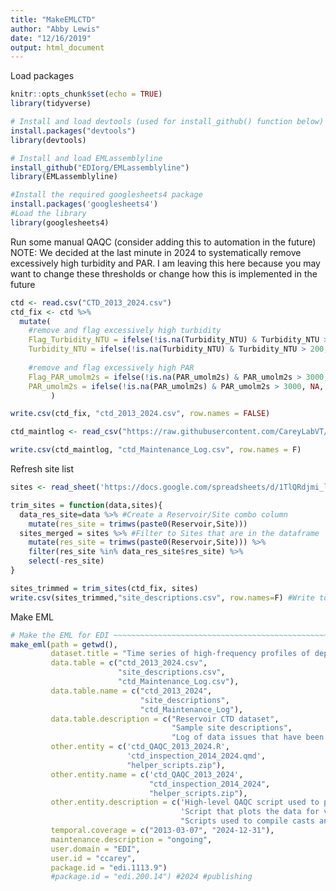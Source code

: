 ```yaml
---
title: "MakeEMLCTD"
author: "Abby Lewis"
date: "12/16/2019"
output: html_document
---
```


Load packages 

```r
knitr::opts_chunk$set(echo = TRUE)
library(tidyverse)

# Install and load devtools (used for install_github() function below)
install.packages("devtools")
library(devtools)

# Install and load EMLassemblyline
install_github("EDIorg/EMLassemblyline")
library(EMLassemblyline)

#Install the required googlesheets4 package
install.packages('googlesheets4')
#Load the library 
library(googlesheets4)
```

Run some manual QAQC (consider adding this to automation in the future)
NOTE: We decided at the last minute in 2024 to systematically remove excessively high turbidity and PAR. I am leaving this here because you may want to change these thresholds or change how this is implemented in the future

```r
ctd <- read.csv("CTD_2013_2024.csv")
ctd_fix <- ctd %>%
  mutate(
    #remove and flag excessively high turbidity
    Flag_Turbidity_NTU = ifelse(!is.na(Turbidity_NTU) & Turbidity_NTU > 200, 2, Flag_Turbidity_NTU),
    Turbidity_NTU = ifelse(!is.na(Turbidity_NTU) & Turbidity_NTU > 200, NA, Turbidity_NTU),
    
    #remove and flag excessively high PAR
    Flag_PAR_umolm2s = ifelse(!is.na(PAR_umolm2s) & PAR_umolm2s > 3000, 2, Flag_PAR_umolm2s),
    PAR_umolm2s = ifelse(!is.na(PAR_umolm2s) & PAR_umolm2s > 3000, NA, PAR_umolm2s)
         )

write.csv(ctd_fix, "ctd_2013_2024.csv", row.names = FALSE)

ctd_maintlog <- read_csv("https://raw.githubusercontent.com/CareyLabVT/Reservoirs/62d78f19fc8a8520da6f9c81619a2d651c569f97/Data/DataNotYetUploadedToEDI/Raw_CTD/CTD_Maintenance_Log.csv")

write.csv(ctd_maintlog, "ctd_Maintenance_Log.csv", row.names = F)
```

Refresh site list

```r
sites <- read_sheet('https://docs.google.com/spreadsheets/d/1TlQRdjmi_lzwFfQ6Ovv1CAozmCEkHumDmbg_L4A2e-8/edit#gid=124442383')

trim_sites = function(data,sites){
  data_res_site=data %>% #Create a Reservoir/Site combo column
    mutate(res_site = trimws(paste0(Reservoir,Site)))
  sites_merged = sites %>% #Filter to Sites that are in the dataframe
    mutate(res_site = trimws(paste0(Reservoir,Site))) %>%
    filter(res_site %in% data_res_site$res_site) %>%
    select(-res_site)
}

sites_trimmed = trim_sites(ctd_fix, sites) 
write.csv(sites_trimmed,"site_descriptions.csv", row.names=F) #Write to file
```

Make EML

```r
# Make the EML for EDI ~~~~~~~~~~~~~~~~~~~~~~~~~~~~~~~~~~~~~~~~~~~~~~~~~~~~~~~~~~~~~~~~~~~~~~~~~~~~~~~~~~~~~~
make_eml(path = getwd(),
         dataset.title = "Time series of high-frequency profiles of depth, temperature, dissolved oxygen, conductivity, specific conductance, chlorophyll a, turbidity, pH, oxidation-reduction potential, photosynthetically active radiation, colored dissolved organic matter, phycocyanin, phycoerythrin, and descent rate for Beaverdam Reservoir, Carvins Cove Reservoir, Falling Creek Reservoir, Gatewood Reservoir, and Spring Hollow Reservoir in southwestern Virginia, USA 2013-2024",
         data.table = c("ctd_2013_2024.csv",
                        "site_descriptions.csv", 
                        "ctd_Maintenance_Log.csv"),
         data.table.name = c("ctd_2013_2024",
                             "site_descriptions",
                             "ctd_Maintenance_Log"),
         data.table.description = c("Reservoir CTD dataset",
                                    "Sample site descriptions",
                                    "Log of data issues that have been flagged or addressed in the final data publication"),
         other.entity = c('ctd_QAQC_2013_2024.R', 
                          'ctd_inspection_2014_2024.qmd',
                          "helper_scripts.zip"),
         other.entity.name = c('ctd_QAQC_2013_2024', 
                               "ctd_inspection_2014_2024",
                               "helper_scripts.zip"),
         other.entity.description = c('High-level QAQC script used to process data from 2018-2024: references scripts in helper_scripts.zip', 
                                      'Script that plots the data for visual inspection during the publishing process',
                                      "Scripts used to compile casts and apply QAQC as referenced by CTD_QAQC_2018_2024.R"),
         temporal.coverage = c("2013-03-07", "2024-12-31"),
         maintenance.description = "ongoing",
         user.domain = "EDI",
         user.id = "ccarey",
         package.id = "edi.1113.9")
         #package.id = "edi.200.14") #2024 #publishing
```


